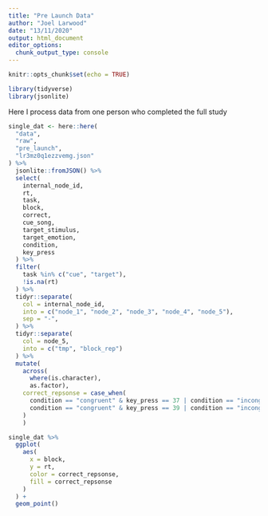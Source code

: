 ```yaml
---
title: "Pre Launch Data"
author: "Joel Larwood"
date: "13/11/2020"
output: html_document
editor_options: 
  chunk_output_type: console
---
```


```r
knitr::opts_chunk$set(echo = TRUE)
```

```r
library(tidyverse)
library(jsonlite)
```

Here I process data from one person who completed the full study

```r
single_dat <- here::here(
  "data",
  "raw",
  "pre_launch",
  "lr3mz0q1ezzvemg.json"
) %>% 
  jsonlite::fromJSON() %>% 
  select(
    internal_node_id,
    rt,
    task,
    block,
    correct,
    cue_song, 
    target_stimulus,
    target_emotion,
    condition, 
    key_press
  ) %>% 
  filter(
    task %in% c("cue", "target"),
    !is.na(rt)
  ) %>% 
  tidyr::separate(
    col = internal_node_id, 
    into = c("node_1", "node_2", "node_3", "node_4", "node_5"),
    sep = "-",
  ) %>% 
  tidyr::separate(
    col = node_5,
    into = c("tmp", "block_rep")
  ) %>% 
  mutate(
    across(
      where(is.character),
      as.factor),
    correct_repsonse = case_when(
      condition == "congruent" & key_press == 37 | condition == "incongruent" & key_press == 39 ~ "correct",
      condition == "congruent" & key_press == 39 | condition == "incongruent" & key_press == 37 ~ "incorrect"
    )
    )

```

```r

single_dat %>% 
  ggplot(
    aes(
      x = block,
      y = rt,
      color = correct_repsonse,
      fill = correct_repsonse
    )
  ) + 
  geom_point()
```


